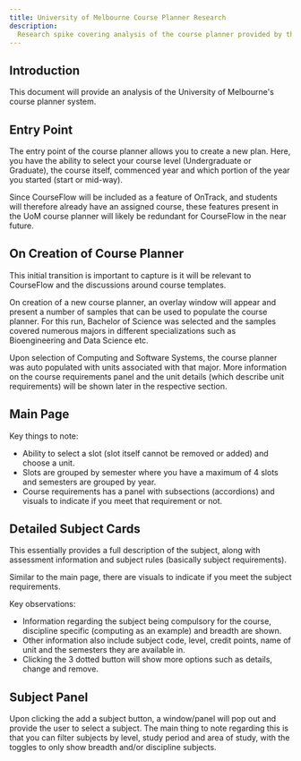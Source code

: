 ```yaml
---
title: University of Melbourne Course Planner Research
description:
  Research spike covering analysis of the course planner provided by the University of Melbourne.
---
```


## Introduction

This document will provide an analysis of the University of Melbourne's course planner system.

## Entry Point

The entry point of the course planner allows you to create a new plan. Here, you have the ability to
select your course level (Undergraduate or Graduate), the course itself, commenced year and which
portion of the year you started (start or mid-way).

Since CourseFlow will be included as a feature of OnTrack, and students will therefore already have
an assigned course, these features present in the UoM course planner will likely be redundant for
CourseFlow in the near future.

## On Creation of Course Planner

This initial transition is important to capture is it will be relevant to CourseFlow and the
discussions around course templates.

On creation of a new course planner, an overlay window will appear and present a number of samples
that can be used to populate the course planner. For this run, Bachelor of Science was selected and
the samples covered numerous majors in different specializations such as Bioengineering and Data
Science etc.

Upon selection of Computing and Software Systems, the course planner was auto populated with units
associated with that major. More information on the course requirements panel and the unit details
(which describe unit requirements) will be shown later in the respective section.

## Main Page

Key things to note:

- Ability to select a slot (slot itself cannot be removed or added) and choose a unit.
- Slots are grouped by semester where you have a maximum of 4 slots and semesters are grouped by
  year.
- Course requirements has a panel with subsections (accordions) and visuals to indicate if you meet
  that requirement or not.

## Detailed Subject Cards

This essentially provides a full description of the subject, along with assessment information and
subject rules (basically subject requirements).

Similar to the main page, there are visuals to indicate if you meet the subject requirements.

Key observations:

- Information regarding the subject being compulsory for the course, discipline specific (computing
  as an example) and breadth are shown.
- Other information also include subject code, level, credit points, name of unit and the semesters
  they are available in.
- Clicking the 3 dotted button will show more options such as details, change and remove.

## Subject Panel

Upon clicking the add a subject button, a window/panel will pop out and provide the user to select a
subject. The main thing to note regarding this is that you can filter subjects by level, study
period and area of study, with the toggles to only show breadth and/or discipline subjects.
